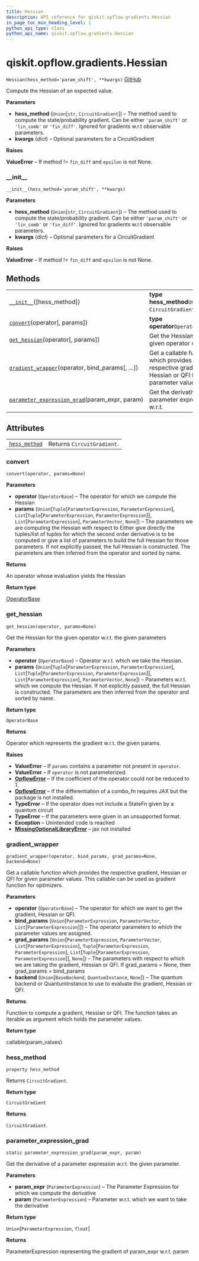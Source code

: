 ```yaml
---
title: Hessian
description: API reference for qiskit.opflow.gradients.Hessian
in_page_toc_min_heading_level: 1
python_api_type: class
python_api_name: qiskit.opflow.gradients.Hessian
---
```


# qiskit.opflow\.gradients.Hessian

<span id="qiskit.opflow.gradients.Hessian" />

`Hessian(hess_method='param_shift', **kwargs)` [GitHub](https://github.com/qiskit/qiskit/tree/stable/0.17/qiskit/opflow/gradients/hessian.py "view source code")

Compute the Hessian of an expected value.

**Parameters**

*   **hess\_method** (`Union`\[`str`, `CircuitGradient`]) – The method used to compute the state/probability gradient. Can be either `'param_shift'` or `'lin_comb'` or `'fin_diff'`. Ignored for gradients w\.r.t observable parameters.
*   **kwargs** (*dict*) – Optional parameters for a CircuitGradient

**Raises**

**ValueError** – If method != `fin_diff` and `epsilon` is not None.

### \_\_init\_\_

<span id="qiskit.opflow.gradients.Hessian.__init__" />

`__init__(hess_method='param_shift', **kwargs)`

**Parameters**

*   **hess\_method** (`Union`\[`str`, `CircuitGradient`]) – The method used to compute the state/probability gradient. Can be either `'param_shift'` or `'lin_comb'` or `'fin_diff'`. Ignored for gradients w\.r.t observable parameters.
*   **kwargs** (*dict*) – Optional parameters for a CircuitGradient

**Raises**

**ValueError** – If method != `fin_diff` and `epsilon` is not None.

## Methods

|                                                                                                                                                                           |                                                                                                            |
| ------------------------------------------------------------------------------------------------------------------------------------------------------------------------- | ---------------------------------------------------------------------------------------------------------- |
| [`__init__`](#qiskit.opflow.gradients.Hessian.__init__ "qiskit.opflow.gradients.Hessian.__init__")(\[hess\_method])                                                       | **type hess\_method**`Union`\[`str`, `CircuitGradient`]                                                    |
| [`convert`](#qiskit.opflow.gradients.Hessian.convert "qiskit.opflow.gradients.Hessian.convert")(operator\[, params])                                                      | **type operator**`OperatorBase`                                                                            |
| [`get_hessian`](#qiskit.opflow.gradients.Hessian.get_hessian "qiskit.opflow.gradients.Hessian.get_hessian")(operator\[, params])                                          | Get the Hessian for the given operator w\.r.t.                                                             |
| [`gradient_wrapper`](#qiskit.opflow.gradients.Hessian.gradient_wrapper "qiskit.opflow.gradients.Hessian.gradient_wrapper")(operator, bind\_params\[, …])                  | Get a callable function which provides the respective gradient, Hessian or QFI for given parameter values. |
| [`parameter_expression_grad`](#qiskit.opflow.gradients.Hessian.parameter_expression_grad "qiskit.opflow.gradients.Hessian.parameter_expression_grad")(param\_expr, param) | Get the derivative of a parameter expression w\.r.t.                                                       |

## Attributes

|                                                                                                             |                            |
| ----------------------------------------------------------------------------------------------------------- | -------------------------- |
| [`hess_method`](#qiskit.opflow.gradients.Hessian.hess_method "qiskit.opflow.gradients.Hessian.hess_method") | Returns `CircuitGradient`. |

### convert

<span id="qiskit.opflow.gradients.Hessian.convert" />

`convert(operator, params=None)`

**Parameters**

*   **operator** (`OperatorBase`) – The operator for which we compute the Hessian
*   **params** (`Union`\[`Tuple`\[`ParameterExpression`, `ParameterExpression`], `List`\[`Tuple`\[`ParameterExpression`, `ParameterExpression`]], `List`\[`ParameterExpression`], `ParameterVector`, `None`]) – The parameters we are computing the Hessian with respect to Either give directly the tuples/list of tuples for which the second order derivative is to be computed or give a list of parameters to build the full Hessian for those parameters. If not explicitly passed, the full Hessian is constructed. The parameters are then inferred from the operator and sorted by name.

**Returns**

An operator whose evaluation yields the Hessian

**Return type**

[OperatorBase](qiskit.aqua.operators.OperatorBase "qiskit.aqua.operators.OperatorBase")

### get\_hessian

<span id="qiskit.opflow.gradients.Hessian.get_hessian" />

`get_hessian(operator, params=None)`

Get the Hessian for the given operator w\.r.t. the given parameters

**Parameters**

*   **operator** (`OperatorBase`) – Operator w\.r.t. which we take the Hessian.
*   **params** (`Union`\[`Tuple`\[`ParameterExpression`, `ParameterExpression`], `List`\[`Tuple`\[`ParameterExpression`, `ParameterExpression`]], `List`\[`ParameterExpression`], `ParameterVector`, `None`]) – Parameters w\.r.t. which we compute the Hessian. If not explicitly passed, the full Hessian is constructed. The parameters are then inferred from the operator and sorted by name.

**Return type**

`OperatorBase`

**Returns**

Operator which represents the gradient w\.r.t. the given params.

**Raises**

*   **ValueError** – If `params` contains a parameter not present in `operator`.
*   **ValueError** – If `operator` is not parameterized.
*   [**OpflowError**](qiskit.opflow.OpflowError "qiskit.opflow.OpflowError") – If the coefficient of the operator could not be reduced to 1.
*   [**OpflowError**](qiskit.opflow.OpflowError "qiskit.opflow.OpflowError") – If the differentiation of a combo\_fn requires JAX but the package is not installed.
*   **TypeError** – If the operator does not include a StateFn given by a quantum circuit
*   **TypeError** – If the parameters were given in an unsupported format.
*   **Exception** – Unintended code is reached
*   [**MissingOptionalLibraryError**](qiskit.aqua.MissingOptionalLibraryError "qiskit.aqua.MissingOptionalLibraryError") – jax not installed

### gradient\_wrapper

<span id="qiskit.opflow.gradients.Hessian.gradient_wrapper" />

`gradient_wrapper(operator, bind_params, grad_params=None, backend=None)`

Get a callable function which provides the respective gradient, Hessian or QFI for given parameter values. This callable can be used as gradient function for optimizers.

**Parameters**

*   **operator** (`OperatorBase`) – The operator for which we want to get the gradient, Hessian or QFI.
*   **bind\_params** (`Union`\[`ParameterExpression`, `ParameterVector`, `List`\[`ParameterExpression`]]) – The operator parameters to which the parameter values are assigned.
*   **grad\_params** (`Union`\[`ParameterExpression`, `ParameterVector`, `List`\[`ParameterExpression`], `Tuple`\[`ParameterExpression`, `ParameterExpression`], `List`\[`Tuple`\[`ParameterExpression`, `ParameterExpression`]], `None`]) – The parameters with respect to which we are taking the gradient, Hessian or QFI. If grad\_params = None, then grad\_params = bind\_params
*   **backend** (`Union`\[`BaseBackend`, `QuantumInstance`, `None`]) – The quantum backend or QuantumInstance to use to evaluate the gradient, Hessian or QFI.

**Returns**

Function to compute a gradient, Hessian or QFI. The function takes an iterable as argument which holds the parameter values.

**Return type**

callable(param\_values)

### hess\_method

<span id="qiskit.opflow.gradients.Hessian.hess_method" />

`property hess_method`

Returns `CircuitGradient`.

**Return type**

`CircuitGradient`

**Returns**

`CircuitGradient`.

### parameter\_expression\_grad

<span id="qiskit.opflow.gradients.Hessian.parameter_expression_grad" />

`static parameter_expression_grad(param_expr, param)`

Get the derivative of a parameter expression w\.r.t. the given parameter.

**Parameters**

*   **param\_expr** (`ParameterExpression`) – The Parameter Expression for which we compute the derivative
*   **param** (`ParameterExpression`) – Parameter w\.r.t. which we want to take the derivative

**Return type**

`Union`\[`ParameterExpression`, `float`]

**Returns**

ParameterExpression representing the gradient of param\_expr w\.r.t. param

